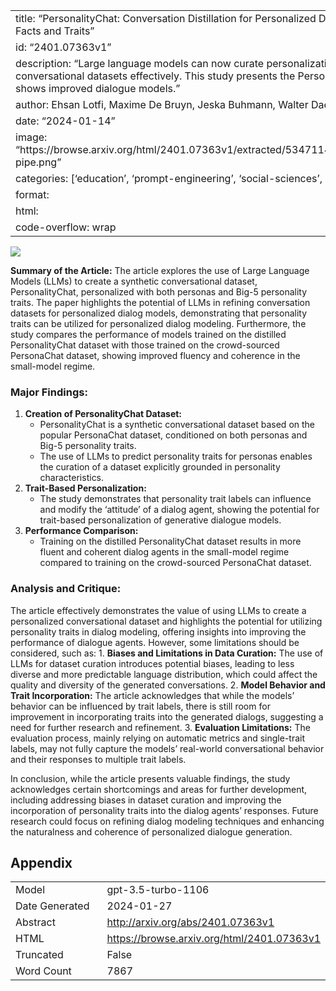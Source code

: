 
---
title: "PersonalityChat: Conversation Distillation for Personalized Dialog Modeling with Facts and Traits"
id: "2401.07363v1"
description: "Large language models can now curate personalization-focused conversational datasets effectively. This study presents the PersonalityChat dataset and shows improved dialogue models."
author: Ehsan Lotfi, Maxime De Bruyn, Jeska Buhmann, Walter Daelemans
date: "2024-01-14"
image: "https://browse.arxiv.org/html/2401.07363v1/extracted/5347114/imgs/personalitychat-pipe.png"
categories: ['education', 'prompt-engineering', 'social-sciences', 'hci']
format:
  html:
    code-overflow: wrap
---

![](https://browse.arxiv.org/html/2401.07363v1/extracted/5347114/imgs/personalitychat-pipe.png)

**Summary of the Article:**
The article explores the use of Large Language Models (LLMs) to create a synthetic conversational dataset, PersonalityChat, personalized with both personas and Big-5 personality traits. The paper highlights the potential of LLMs in refining conversation datasets for personalized dialog models, demonstrating that personality traits can be utilized for personalized dialog modeling. Furthermore, the study compares the performance of models trained on the distilled PersonalityChat dataset with those trained on the crowd-sourced PersonaChat dataset, showing improved fluency and coherence in the small-model regime.

### Major Findings:
1. **Creation of PersonalityChat Dataset:**
   - PersonalityChat is a synthetic conversational dataset based on the popular PersonaChat dataset, conditioned on both personas and Big-5 personality traits.
   - The use of LLMs to predict personality traits for personas enables the curation of a dataset explicitly grounded in personality characteristics.

2. **Trait-Based Personalization:**
   - The study demonstrates that personality trait labels can influence and modify the 'attitude' of a dialog agent, showing the potential for trait-based personalization of generative dialogue models.

3. **Performance Comparison:**
   - Training on the distilled PersonalityChat dataset results in more fluent and coherent dialog agents in the small-model regime compared to training on the crowd-sourced PersonaChat dataset.

### Analysis and Critique:
The article effectively demonstrates the value of using LLMs to create a personalized conversational dataset and highlights the potential for utilizing personality traits in dialog modeling, offering insights into improving the performance of dialogue agents. However, some limitations should be considered, such as:
1. **Biases and Limitations in Data Curation:** The use of LLMs for dataset curation introduces potential biases, leading to less diverse and more predictable language distribution, which could affect the quality and diversity of the generated conversations.
2. **Model Behavior and Trait Incorporation:** The article acknowledges that while the models' behavior can be influenced by trait labels, there is still room for improvement in incorporating traits into the generated dialogs, suggesting a need for further research and refinement.
3. **Evaluation Limitations:** The evaluation process, mainly relying on automatic metrics and single-trait labels, may not fully capture the models' real-world conversational behavior and their responses to multiple trait labels.

In conclusion, while the article presents valuable findings, the study acknowledges certain shortcomings and areas for further development, including addressing biases in dataset curation and improving the incorporation of personality traits into the dialog agents' responses. Future research could focus on refining dialog modeling techniques and enhancing the naturalness and coherence of personalized dialogue generation.

## Appendix

|          |          |
|----------|----------|
| Model     | gpt-3.5-turbo-1106       |
| Date Generated     | 2024-01-27       |
| Abstract | [http://arxiv.org/abs/2401.07363v1](http://arxiv.org/abs/2401.07363v1)        |
| HTML     | [https://browse.arxiv.org/html/2401.07363v1](https://browse.arxiv.org/html/2401.07363v1)       |
| Truncated       | False       |
| Word Count       | 7867       |